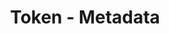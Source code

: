 ---
title: 'Token - Metadata'
openapi: '/en/api-reference/openapi-en.json GET /v1/token/{chain}/{tokenAddress}/metadata'
---
